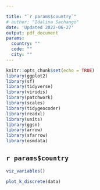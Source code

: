 ```yaml
---

title: "`r params$country`"
# author: "Idalina Sachango"
date: 'Updated 2022-06-27'
output: pdf_document
params:
  country: ""
  code: ""
  city: ""
---
```


```r

knitr::opts_chunk$set(echo = TRUE)
library(ggplot2)
library(sf)
library(tidyverse)
library(viridis)
library(patchwork)
library(scales)
library(tidygeocoder)
library(readxl)
library(units)
library(ggsn)
library(arrow)
library(sfarrow)
library(osmdata)


```

## `r params$country`

```r
viz_variables()

plot_k_discrete(data)
```






















